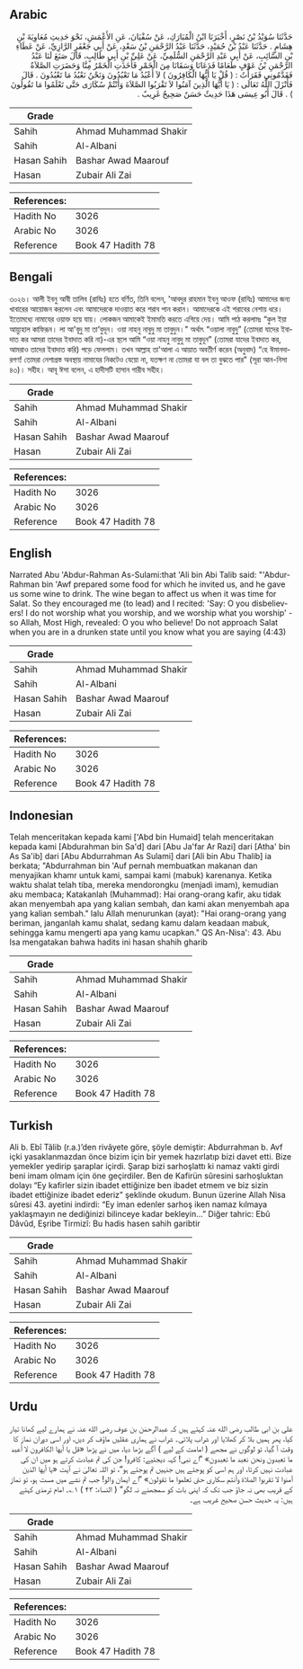 ## Arabic


<div dir="rtl" lang="ar" style={{fontSize:'larger',backgroundColor:'#f8f9fa',padding:20}}>
حَدَّثَنَا سُوَيْدُ بْنُ نَصْرٍ، أَخْبَرَنَا ابْنُ الْمُبَارَكِ، عَنْ سُفْيَانَ، عَنِ الأَعْمَشِ، نَحْوَ حَدِيثِ مُعَاوِيَةَ بْنِ هِشَامٍ ‏.‏ حَدَّثَنَا عَبْدُ بْنُ حُمَيْدٍ، حَدَّثَنَا عَبْدُ الرَّحْمَنِ بْنُ سَعْدٍ، عَنْ أَبِي جَعْفَرٍ الرَّازِيِّ، عَنْ عَطَاءِ بْنِ السَّائِبِ، عَنْ أَبِي عَبْدِ الرَّحْمَنِ السُّلَمِيِّ، عَنْ عَلِيِّ بْنِ أَبِي طَالِبٍ، قَالَ صَنَعَ لَنَا عَبْدُ الرَّحْمَنِ بْنُ عَوْفٍ طَعَامًا فَدَعَانَا وَسَقَانَا مِنَ الْخَمْرِ فَأَخَذَتِ الْخَمْرُ مِنَّا وَحَضَرَتِ الصَّلاَةُ فَقَدَّمُونِي فَقَرَأْتُ ‏:‏ ‏(‏ قُلْ يَا أَيُّهَا الْكَافِرُونَ ‏)‏ لاَ أَعْبُدُ مَا تَعْبُدُونَ وَنَحْنُ نَعْبُدُ مَا تَعْبُدُونَ ‏.‏ قَالَ فَأَنْزَلَ اللَّهُ تَعَالَى ‏:‏ ‏(‏ يَا أَيُّهَا الَّذِينَ آمَنُوا لاَ تَقْرَبُوا الصَّلاَةَ وَأَنْتُمْ سُكَارَى حَتَّى تَعْلَمُوا مَا تَقُولُونَ ‏)‏ ‏.‏ قَالَ أَبُو عِيسَى هَذَا حَدِيثٌ حَسَنٌ صَحِيحٌ غَرِيبٌ ‏.‏
</div>
<div style={{backgroundColor:'#f8f9fa',padding:20, marginBottom: 10}}><table> <thead> <tr> <th>Grade</th> <th></th> </tr> </thead> <tbody> <tr><td>Sahih</td><td>Ahmad Muhammad Shakir</td></tr><tr><td>Sahih</td><td>Al-Albani</td></tr><tr><td>Hasan Sahih</td><td>Bashar Awad Maarouf</td></tr><tr><td>Hasan</td><td>Zubair Ali Zai</td></tr></tbody></table><table> <thead> <tr> <th>References:</th> <th></th> </tr> </thead> <tbody><tr><td>Hadith No</td><td>3026</td></tr><tr><td>Arabic No</td><td>3026</td></tr><tr><td>Reference</td><td>Book 47 Hadith 78</td></tr></tbody></table></div>

## Bengali


<div dir="ltr" lang="bn" style={{fontSize:'larger',backgroundColor:'#f8f9fa',padding:20}}>
৩০২৬। আলী ইবনু আবী তালিব (রাযিঃ) হতে বর্ণিত, তিনি বলেন, 'আবদুর রাহমান ইবনু আওফ (রাযিঃ) আমাদের জন্য খাবারের আয়োজন করলেন এবং আমাদেরকে দাওয়াত করে শরাব পান করান। আমাদেরকে এই শরাবের নেশায় ধরে। ইতোমধ্যে নামাযের ওয়াক্ত হয়ে যায়। লোকজন আমাকেই ইমামতি করতে এগিয়ে দেয়। আমি পাঠ করলামঃ “কুল ইয়া আয়্যুহাল কাফিরূন। লা আ'বূদু মা তা’বুদূন। ওয়া নাহনু নাবুদু মা তাবুদুন।" অর্থাৎ “ওয়ালা নাবুদু” (তোমরা যাদের ইবাদাত কর আমরা তাদের ইবাদাত করি না)-এর স্থলে আমি “ওয়া নাহনু নাবুদু মা তাবুদূন” (তোমরা যাদের ইবাদাত কর, আমরাও তাদের ইবাদাত করি) পড়ে ফেললাম। তখন আল্লাহ তা'আলা এ আয়াত অবতীর্ণ করেন (অনুবাদ) “হে ঈমানদারগণ! তোমরা নেশাগ্রস্ত অবস্থায় নামাযের নিকটেও যেয়ো না, যতক্ষণ না তোমরা যা বল তা বুঝতে পার" (সূরা আন-নিসা ৪৩)। সহীহ। আবূ ঈসা বলেন, এ হাদীসটি হাসান গারীব সহীহ।
</div>
<div style={{backgroundColor:'#f8f9fa',padding:20, marginBottom: 10}}><table> <thead> <tr> <th>Grade</th> <th></th> </tr> </thead> <tbody> <tr><td>Sahih</td><td>Ahmad Muhammad Shakir</td></tr><tr><td>Sahih</td><td>Al-Albani</td></tr><tr><td>Hasan Sahih</td><td>Bashar Awad Maarouf</td></tr><tr><td>Hasan</td><td>Zubair Ali Zai</td></tr></tbody></table><table> <thead> <tr> <th>References:</th> <th></th> </tr> </thead> <tbody><tr><td>Hadith No</td><td>3026</td></tr><tr><td>Arabic No</td><td>3026</td></tr><tr><td>Reference</td><td>Book 47 Hadith 78</td></tr></tbody></table></div>

## English


<div dir="ltr" lang="en" style={{fontSize:'larger',backgroundColor:'#f8f9fa',padding:20}}>
Narrated Abu 'Abdur-Rahman As-Sulami:that 'Ali bin Abi Talib said: "'Abdur-Rahman bin 'Awf prepared some food for which he invited us, and he gave us some wine to drink. The wine began to affect us when it was time for Salat. So they encouraged me (to lead) and I recited: 'Say: O you disbelievers! I do not worship what you worship, and we worship what you worship' - so Allah, Most High, revealed: O you who believe! Do not approach Salat when you are in a drunken state until you know what you are saying (4:43)
</div>
<div style={{backgroundColor:'#f8f9fa',padding:20, marginBottom: 10}}><table> <thead> <tr> <th>Grade</th> <th></th> </tr> </thead> <tbody> <tr><td>Sahih</td><td>Ahmad Muhammad Shakir</td></tr><tr><td>Sahih</td><td>Al-Albani</td></tr><tr><td>Hasan Sahih</td><td>Bashar Awad Maarouf</td></tr><tr><td>Hasan</td><td>Zubair Ali Zai</td></tr></tbody></table><table> <thead> <tr> <th>References:</th> <th></th> </tr> </thead> <tbody><tr><td>Hadith No</td><td>3026</td></tr><tr><td>Arabic No</td><td>3026</td></tr><tr><td>Reference</td><td>Book 47 Hadith 78</td></tr></tbody></table></div>

## Indonesian


<div dir="ltr" lang="id" style={{fontSize:'larger',backgroundColor:'#f8f9fa',padding:20}}>
Telah menceritakan kepada kami ['Abd bin Humaid] telah menceritakan kepada kami [Abdurahman bin Sa'd] dari [Abu Ja'far Ar Razi] dari [Atha' bin As Sa'ib] dari [Abu Abdurrahman As Sulami] dari [Ali bin Abu Thalib] ia berkata; "Abdurrahman bin 'Auf pernah membuatkan makanan dan menyajikan khamr untuk kami, sampai kami (mabuk) karenanya. Ketika waktu shalat telah tiba, mereka mendorongku (menjadi imam), kemudian aku membaca; Katakanlah (Muhammad): Hai orang-orang kafir, aku tidak akan menyembah apa yang kalian sembah, dan kami akan menyembah apa yang kalian sembah." lalu Allah menurunkan (ayat): "Hai orang-orang yang beriman, janganlah kamu shalat, sedang kamu dalam keadaan mabuk, sehingga kamu mengerti apa yang kamu ucapkan." QS An-Nisa': 43. Abu Isa mengatakan bahwa hadits ini hasan shahih gharib
</div>
<div style={{backgroundColor:'#f8f9fa',padding:20, marginBottom: 10}}><table> <thead> <tr> <th>Grade</th> <th></th> </tr> </thead> <tbody> <tr><td>Sahih</td><td>Ahmad Muhammad Shakir</td></tr><tr><td>Sahih</td><td>Al-Albani</td></tr><tr><td>Hasan Sahih</td><td>Bashar Awad Maarouf</td></tr><tr><td>Hasan</td><td>Zubair Ali Zai</td></tr></tbody></table><table> <thead> <tr> <th>References:</th> <th></th> </tr> </thead> <tbody><tr><td>Hadith No</td><td>3026</td></tr><tr><td>Arabic No</td><td>3026</td></tr><tr><td>Reference</td><td>Book 47 Hadith 78</td></tr></tbody></table></div>

## Turkish


<div dir="ltr" lang="tr" style={{fontSize:'larger',backgroundColor:'#f8f9fa',padding:20}}>
Ali b. Ebî Tâlib (r.a.)’den rivâyete göre, şöyle demiştir: Abdurrahman b. Avf içki yasaklanmazdan önce bizim için bir yemek hazırlatıp bizi davet etti. Bize yemekler yedirip şaraplar içirdi. Şarap bizi sarhoşlattı ki namaz vakti girdi beni imam olmam için öne geçirdiler. Ben de Kafirün sûresini sarhoşluktan dolayı “Ey kafirler sizin ibadet ettiğinize ben ibadet etmem ve biz sizin ibadet ettiğinize ibadet ederiz” şeklinde okudum. Bunun üzerine Allah Nisa sûresi 43. ayetini indirdi: “Ey iman edenler sarhoş iken namaz kılmaya yaklaşmayın ne dediğinizi bilinceye kadar bekleyin…” Diğer tahric: Ebû Dâvûd, Eşribe Tirmizî: Bu hadis hasen sahih garibtir
</div>
<div style={{backgroundColor:'#f8f9fa',padding:20, marginBottom: 10}}><table> <thead> <tr> <th>Grade</th> <th></th> </tr> </thead> <tbody> <tr><td>Sahih</td><td>Ahmad Muhammad Shakir</td></tr><tr><td>Sahih</td><td>Al-Albani</td></tr><tr><td>Hasan Sahih</td><td>Bashar Awad Maarouf</td></tr><tr><td>Hasan</td><td>Zubair Ali Zai</td></tr></tbody></table><table> <thead> <tr> <th>References:</th> <th></th> </tr> </thead> <tbody><tr><td>Hadith No</td><td>3026</td></tr><tr><td>Arabic No</td><td>3026</td></tr><tr><td>Reference</td><td>Book 47 Hadith 78</td></tr></tbody></table></div>

## Urdu


<div dir="rtl" lang="ur" style={{fontSize:'larger',backgroundColor:'#f8f9fa',padding:20}}>
علی بن ابی طالب رضی الله عنہ کہتے ہیں کہ عبدالرحمٰن بن عوف رضی الله عنہ نے ہمارے لیے کھانا تیار کیا، پھر ہمیں بلا کر کھلایا اور شراب پلائی۔ شراب نے ہماری عقلیں ماؤف کر دیں، اور اسی دوران نماز کا وقت آ گیا، تو لوگوں نے مجھے ( امامت کے لیے ) آگے بڑھا دیا، میں نے پڑھا «قل يا أيها الكافرون لا أعبد ما تعبدون ونحن نعبد ما تعبدون» ”اے نبی! کہہ دیجئیے: کافرو! جن کی تم عبادت کرتے ہو میں ان کی عبادت نہیں کرتا، اور ہم اسی کو پوجتے ہیں جنہیں تم پوجتے ہو“، تو اللہ تعالیٰ نے آیت «يا أيها الذين آمنوا لا تقربوا الصلاة وأنتم سكارى حتى تعلموا ما تقولون» ”اے ایمان والو! جب تم نشے میں مست ہو، تو نماز کے قریب بھی نہ جاؤ جب تک کہ اپنی بات کو سمجھنے نہ لگو“ ( النساء: ۴۳ ) ۱؎۔ امام ترمذی کہتے ہیں: یہ حدیث حسن صحیح غریب ہے۔
</div>
<div style={{backgroundColor:'#f8f9fa',padding:20, marginBottom: 10}}><table> <thead> <tr> <th>Grade</th> <th></th> </tr> </thead> <tbody> <tr><td>Sahih</td><td>Ahmad Muhammad Shakir</td></tr><tr><td>Sahih</td><td>Al-Albani</td></tr><tr><td>Hasan Sahih</td><td>Bashar Awad Maarouf</td></tr><tr><td>Hasan</td><td>Zubair Ali Zai</td></tr></tbody></table><table> <thead> <tr> <th>References:</th> <th></th> </tr> </thead> <tbody><tr><td>Hadith No</td><td>3026</td></tr><tr><td>Arabic No</td><td>3026</td></tr><tr><td>Reference</td><td>Book 47 Hadith 78</td></tr></tbody></table></div>